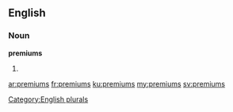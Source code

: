 ==English==

===Noun===
'''premiums'''

# {{plural of|premium}}

[[Category:English plurals]]

[[ar:premiums]]
[[fr:premiums]]
[[ku:premiums]]
[[my:premiums]]
[[sv:premiums]]
